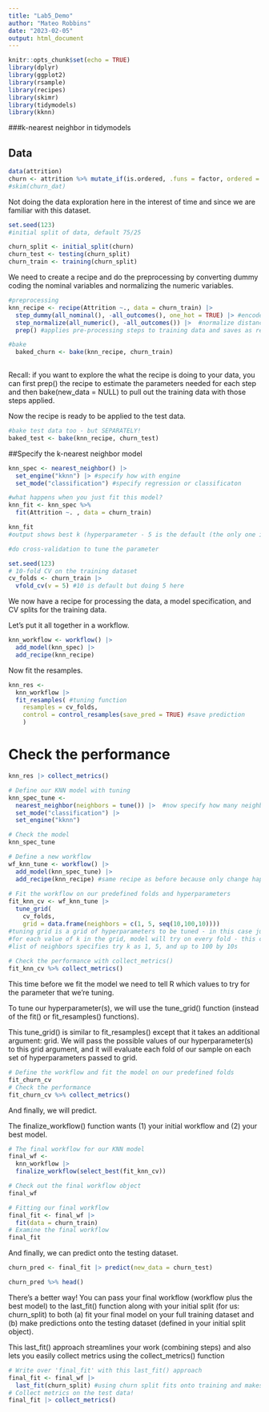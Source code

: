```yaml
---
title: "Lab5_Demo"
author: "Mateo Robbins"
date: "2023-02-05"
output: html_document
---
```


```r
knitr::opts_chunk$set(echo = TRUE)
library(dplyr)    
library(ggplot2)   
library(rsample)   
library(recipes)
library(skimr)
library(tidymodels)
library(kknn)
```

###k-nearest neighbor in tidymodels

## Data

```r
data(attrition)
churn <- attrition %>% mutate_if(is.ordered, .funs = factor, ordered = F) 
#skim(churn_dat)
```

Not doing the data exploration here in the interest of time and since we are familiar with this dataset.

```r
set.seed(123)
#initial split of data, default 75/25

churn_split <- initial_split(churn)
churn_test <- testing(churn_split)
churn_train <- training(churn_split)

```

We need to create a recipe and do the preprocessing by converting dummy coding the nominal variables and normalizing the numeric variables.

```r
#preprocessing
knn_recipe <- recipe(Attrition ~., data = churn_train) |> 
  step_dummy(all_nominal(), -all_outcomes(), one_hot = TRUE) |> #encode nominal variables - be careful though that all_nominal will include outcome variable
  step_normalize(all_numeric(), -all_outcomes()) |>  #normalize distances
  prep() #applies pre-processing steps to training data and saves as recipe

#bake 
  baked_churn <- bake(knn_recipe, churn_train)
  
```

Recall: if you want to explore the what the recipe is doing to your data, you can first prep() the recipe to estimate the parameters needed for each step and then bake(new_data = NULL) to pull out the training data with those steps applied.

Now the recipe is ready to be applied to the test data.

```r

#bake test data too - but SEPARATELY!
baked_test <- bake(knn_recipe, churn_test)

```

##Specify the k-nearest neighbor model

```r

knn_spec <- nearest_neighbor() |> 
  set_engine("kknn") |> #specify how with engine
  set_mode("classification") #specify regression or classificaton

```

```r
#what happens when you just fit this model?
knn_fit <- knn_spec %>% 
  fit(Attrition ~. , data = churn_train)

knn_fit
#output shows best k (hyperparameter - 5 is the default (the only one it tested))
```


```r
#do cross-validation to tune the parameter

set.seed(123)
# 10-fold CV on the training dataset
cv_folds <- churn_train |> 
  vfold_cv(v = 5) #10 is default but doing 5 here

```

We now have a recipe for processing the data, a model specification, and CV splits for the training data.

Let's put it all together in a workflow.

```r
knn_workflow <- workflow() |> 
  add_model(knn_spec) |> 
  add_recipe(knn_recipe)
```

Now fit the resamples.
```r
knn_res <- 
  knn_workflow |> 
  fit_resamples( #tuning function
    resamples = cv_folds,
    control = control_resamples(save_pred = TRUE) #save prediction
    )
```

# Check the performance
```r
knn_res |> collect_metrics()
```


```r
# Define our KNN model with tuning
knn_spec_tune <- 
  nearest_neighbor(neighbors = tune()) |>  #now specify how many neighbors - use tune to look for best
  set_mode("classification") |> 
  set_engine("kknn")

# Check the model
knn_spec_tune
```


```r

# Define a new workflow
wf_knn_tune <- workflow() |> 
  add_model(knn_spec_tune) |> 
  add_recipe(knn_recipe) #same recipe as before because only change happened to specification
    
# Fit the workflow on our predefined folds and hyperparameters
fit_knn_cv <- wf_knn_tune |> 
  tune_grid( 
    cv_folds,
    grid = data.frame(neighbors = c(1, 5, seq(10,100,10)))) 
#tuning grid is a grid of hyperparameters to be tuned - in this case just k (1 column)
#for each value of k in the grid, model will try on every fold - this can make computation get crazyyy
#list of neighbors specifies try k as 1, 5, and up to 100 by 10s
 
# Check the performance with collect_metrics()
fit_knn_cv %>% collect_metrics()
```

This time before we fit the model we need to tell R which values to try for the parameter that we're tuning.

To tune our hyperparameter(s), we will use the tune_grid() function (instead of the fit() or fit_resamples() functions).

This tune_grid() is similar to fit_resamples() except that it takes an additional argument: grid. We will pass the possible values of our hyperparameter(s) to this grid argument, and it will evaluate each fold of our sample on each set of hyperparameters passed to grid.


```r
# Define the workflow and fit the model on our predefined folds
fit_churn_cv 
# Check the performance
fit_churn_cv %>% collect_metrics()
```

And finally, we will predict.

The finalize_workflow() function wants (1) your initial workflow and (2) your best model.

```r
# The final workflow for our KNN model
final_wf <- 
  knn_workflow |> 
  finalize_workflow(select_best(fit_knn_cv))

# Check out the final workflow object
final_wf
```

```r
# Fitting our final workflow
final_fit <- final_wf |> 
  fit(data = churn_train)
# Examine the final workflow
final_fit
```

And finally, we can predict onto the testing dataset.

```r
churn_pred <- final_fit |> predict(new_data = churn_test)

churn_pred %>% head()
```

There's a better way! You can pass your final workflow (workflow plus the best model) to the last_fit() function along with your initial split (for us: churn_split) to both (a) fit your final model on your full training dataset and (b) make predictions onto the testing dataset (defined in your initial split object).

This last_fit() approach streamlines your work (combining steps) and also lets you easily collect metrics using the collect_metrics() function

```r
# Write over 'final_fit' with this last_fit() approach
final_fit <- final_wf |> 
  last_fit(churn_split) #using churn split fits onto training and makes predictions on test
# Collect metrics on the test data!
final_fit |> collect_metrics()
```

